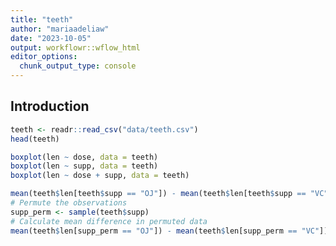 ```yaml
---
title: "teeth"
author: "mariaadeliaw"
date: "2023-10-05"
output: workflowr::wflow_html
editor_options:
  chunk_output_type: console
---
```


## Introduction

```r
teeth <- readr::read_csv("data/teeth.csv")
head(teeth)
```

```r
boxplot(len ~ dose, data = teeth)
boxplot(len ~ supp, data = teeth)
boxplot(len ~ dose + supp, data = teeth)
```

```r
mean(teeth$len[teeth$supp == "OJ"]) - mean(teeth$len[teeth$supp == "VC"])
# Permute the observations
supp_perm <- sample(teeth$supp)
# Calculate mean difference in permuted data
mean(teeth$len[supp_perm == "OJ"]) - mean(teeth$len[supp_perm == "VC"])
```


